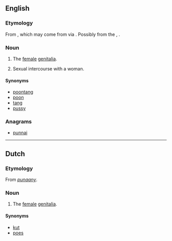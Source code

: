 ==English==

===Etymology===
From {{etyl|jam|en}} {{m|jam|punaany}}, which may come from {{etyl|fr|en}} {{m|fr|putain}} via {{cog|en|poon||vagina}}. Possibly from the {{etyl|haw|en}}, {{m|haw|Puanani||beautiful flower}}.

===Noun===
{{en-noun}}

# {{label|en|slang}} The [[female]] [[genitalia]].
# Sexual intercourse with a woman.

====Synonyms====
* [[poontang]]
* [[poon]]
* [[tang]]
* [[pussy]]

===Anagrams===
* [[punnai#English|punnai]]

----

==Dutch==

===Etymology===
From {{etyl|jam|nl}} ''[[punaany]]''.

===Noun===
{{nl-noun|?}}

# {{label|nl|slang}} The [[female]] [[genitalia]].

====Synonyms====
* [[kut]]
* [[poes]]
